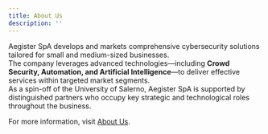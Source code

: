 ```yaml
---
title: About Us
description: ''
---
```


Aegister SpA develops and markets comprehensive cybersecurity solutions tailored for small and medium-sized businesses.  
The company leverages advanced technologies—including **Crowd Security, Automation, and Artificial Intelligence**—to deliver effective services within targeted market segments.  
As a spin-off of the University of Salerno, Aegister SpA is supported by distinguished partners who occupy key strategic and technological roles throughout the business.

For more information, visit [About Us](https://aegister.com/en/company/).